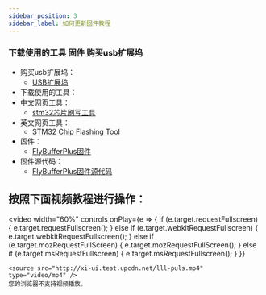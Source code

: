 ```yaml
---
sidebar_position: 3
sidebar_label: 如何更新固件教程
---
```



### 下载使用的工具 固件 购买usb扩展坞
* 购买usb扩展坞：
    * [USB扩展坞](https://detail.tmall.com/item.htm?ali_trackid=2%3Amm_5539777028_3063500466_115634500434%3A1747190596587_556501715_0&bxsign=tbkz_2Wlq1_UGzfTqVWagbH8aZxnu0C2ElchECHrEjGaX573JydM3uY34RHbL9GOmPL2Dc4w9ghDZaFGGFxYAbz0PVaKRgqq_tXsoMGfBCldNUZRRAKoMCdAUnNNg9_Th2vlhC-5RZ_Fj8oBiDuMhvctPY4IAg72nipdOvGk9Qsg0DOJiXE8BYh11SBFrXZco5R&id=572026050803&rootPageId=20150318020018244&spm=a2e1u.27655827.d1661933647166.1&union_lens=lensId%3AOPT%401747190574%40212b5d5d_1d28_196ccac6c82_615a%4001%40eyJmbG9vcklkIjo2MTc4NH0ie%3Brecoveryid%3A556963271_0%401747190531290%3Bprepvid%3A201_33.50.192.73_13431545_1747190554927)
* 下载使用的工具：
* 中文网页工具：
    * [stm32芯片刷写工具](https://www.st.com/zh/development-tools/stm32cubeprog.html)
* 英文网页工具：
    * [STM32 Chip Flashing Tool](https://www.st.com/en/development-tools/stm32cubeprog.html)
* 固件：
    * [FlyBufferPlus固件](http://cdn.mellow.klipper.cn/lll-puls/buffer_v2.0.hex)
* 固件源代码：
    * [FlyBufferPlus固件源代码](https://github.com/Fly3DTeam/Buffer)

## 按照下面视频教程进行操作：
<video
    width="60%"
    controls
    onPlay={e => {
        if (e.target.requestFullscreen) {
            e.target.requestFullscreen();
        } else if (e.target.webkitRequestFullscreen) {
            e.target.webkitRequestFullscreen();
        } else if (e.target.mozRequestFullScreen) {
            e.target.mozRequestFullScreen();
        } else if (e.target.msRequestFullscreen) {
            e.target.msRequestFullscreen();
        }
    }}
>
    <source src="http://xi-ui.test.upcdn.net/lll-puls.mp4" type="video/mp4" />
    您的浏览器不支持视频播放。
</video>
